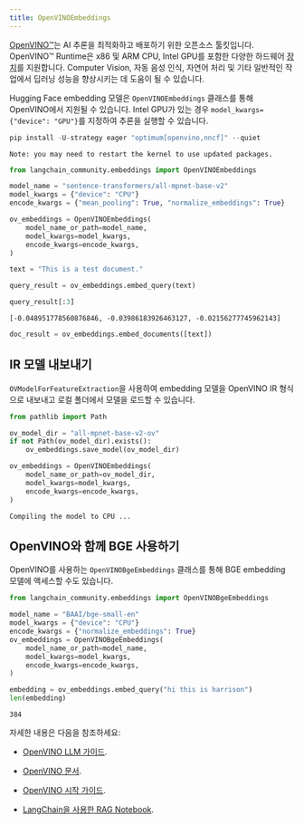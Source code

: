 ```yaml
---
title: OpenVINOEmbeddings
---
```


[OpenVINO™](https://github.com/openvinotoolkit/openvino)는 AI 추론을 최적화하고 배포하기 위한 오픈소스 툴킷입니다. OpenVINO™ Runtime은 x86 및 ARM CPU, Intel GPU를 포함한 다양한 하드웨어 [장치](https://github.com/openvinotoolkit/openvino?tab=readme-ov-file#supported-hardware-matrix)를 지원합니다. Computer Vision, 자동 음성 인식, 자연어 처리 및 기타 일반적인 작업에서 딥러닝 성능을 향상시키는 데 도움이 될 수 있습니다.

Hugging Face embedding 모델은 `OpenVINOEmbeddings` 클래스를 통해 OpenVINO에서 지원될 수 있습니다. Intel GPU가 있는 경우 `model_kwargs={"device": "GPU"}`를 지정하여 추론을 실행할 수 있습니다.

```python
pip install -U-strategy eager "optimum[openvino,nncf]" --quiet
```

```output
Note: you may need to restart the kernel to use updated packages.
```

```python
from langchain_community.embeddings import OpenVINOEmbeddings
```

```python
model_name = "sentence-transformers/all-mpnet-base-v2"
model_kwargs = {"device": "CPU"}
encode_kwargs = {"mean_pooling": True, "normalize_embeddings": True}

ov_embeddings = OpenVINOEmbeddings(
    model_name_or_path=model_name,
    model_kwargs=model_kwargs,
    encode_kwargs=encode_kwargs,
)
```

```python
text = "This is a test document."
```

```python
query_result = ov_embeddings.embed_query(text)
```

```python
query_result[:3]
```

```output
[-0.048951778560876846, -0.03986183926463127, -0.02156277745962143]
```

```python
doc_result = ov_embeddings.embed_documents([text])
```

## IR 모델 내보내기

`OVModelForFeatureExtraction`을 사용하여 embedding 모델을 OpenVINO IR 형식으로 내보내고 로컬 폴더에서 모델을 로드할 수 있습니다.

```python
from pathlib import Path

ov_model_dir = "all-mpnet-base-v2-ov"
if not Path(ov_model_dir).exists():
    ov_embeddings.save_model(ov_model_dir)
```

```python
ov_embeddings = OpenVINOEmbeddings(
    model_name_or_path=ov_model_dir,
    model_kwargs=model_kwargs,
    encode_kwargs=encode_kwargs,
)
```

```output
Compiling the model to CPU ...
```

## OpenVINO와 함께 BGE 사용하기

OpenVINO를 사용하는 `OpenVINOBgeEmbeddings` 클래스를 통해 BGE embedding 모델에 액세스할 수도 있습니다.

```python
from langchain_community.embeddings import OpenVINOBgeEmbeddings

model_name = "BAAI/bge-small-en"
model_kwargs = {"device": "CPU"}
encode_kwargs = {"normalize_embeddings": True}
ov_embeddings = OpenVINOBgeEmbeddings(
    model_name_or_path=model_name,
    model_kwargs=model_kwargs,
    encode_kwargs=encode_kwargs,
)
```

```python
embedding = ov_embeddings.embed_query("hi this is harrison")
len(embedding)
```

```output
384
```

자세한 내용은 다음을 참조하세요:

* [OpenVINO LLM 가이드](https://docs.openvino.ai/2024/learn-openvino/llm_inference_guide.html).

* [OpenVINO 문서](https://docs.openvino.ai/2024/home.html).

* [OpenVINO 시작 가이드](https://www.intel.com/content/www/us/en/content-details/819067/openvino-get-started-guide.html).

* [LangChain을 사용한 RAG Notebook](https://github.com/openvinotoolkit/openvino_notebooks/tree/latest/notebooks/llm-rag-langchain).
